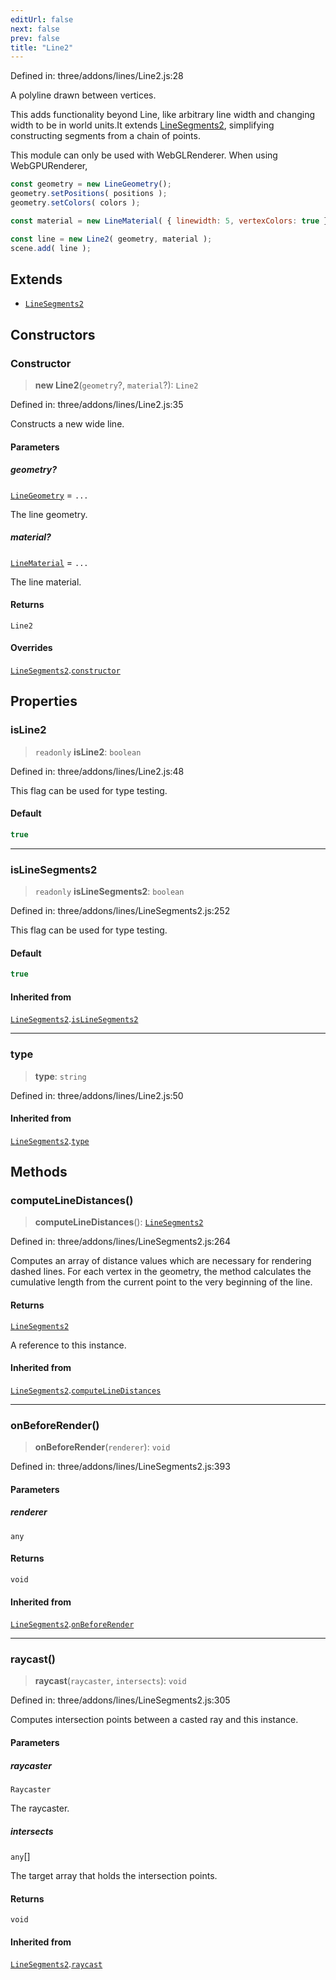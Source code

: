 ```yaml
---
editUrl: false
next: false
prev: false
title: "Line2"
---
```


Defined in: three/addons/lines/Line2.js:28

A polyline drawn between vertices.

This adds functionality beyond Line, like arbitrary line width and changing width to
be in world units.It extends [LineSegments2](LineSegments2.html), simplifying constructing segments from a
chain of points.

This module can only be used with WebGLRenderer. When using WebGPURenderer,

```js
const geometry = new LineGeometry();
geometry.setPositions( positions );
geometry.setColors( colors );

const material = new LineMaterial( { linewidth: 5, vertexColors: true } };

const line = new Line2( geometry, material );
scene.add( line );
```

## Extends

- [`LineSegments2`](LineSegments2.html)

## Constructors

### Constructor

> **new Line2**(`geometry`?, `material`?): `Line2`

Defined in: three/addons/lines/Line2.js:35

Constructs a new wide line.

#### Parameters

##### geometry?

[`LineGeometry`](LineGeometry.html) = `...`

The line geometry.

##### material?

[`LineMaterial`](LineMaterial.html) = `...`

The line material.

#### Returns

`Line2`

#### Overrides

[`LineSegments2`](LineSegments2.html).[`constructor`](LineSegments2.html#constructor)

## Properties

### isLine2

> `readonly` **isLine2**: `boolean`

Defined in: three/addons/lines/Line2.js:48

This flag can be used for type testing.

#### Default

```ts
true
```

***

### isLineSegments2

> `readonly` **isLineSegments2**: `boolean`

Defined in: three/addons/lines/LineSegments2.js:252

This flag can be used for type testing.

#### Default

```ts
true
```

#### Inherited from

[`LineSegments2`](LineSegments2.html).[`isLineSegments2`](LineSegments2.html#islinesegments2)

***

### type

> **type**: `string`

Defined in: three/addons/lines/Line2.js:50

#### Inherited from

[`LineSegments2`](LineSegments2.html).[`type`](LineSegments2.html#type)

## Methods

### computeLineDistances()

> **computeLineDistances**(): [`LineSegments2`](LineSegments2.html)

Defined in: three/addons/lines/LineSegments2.js:264

Computes an array of distance values which are necessary for rendering dashed lines.
For each vertex in the geometry, the method calculates the cumulative length from the
current point to the very beginning of the line.

#### Returns

[`LineSegments2`](LineSegments2.html)

A reference to this instance.

#### Inherited from

[`LineSegments2`](LineSegments2.html).[`computeLineDistances`](LineSegments2.html#computelinedistances)

***

### onBeforeRender()

> **onBeforeRender**(`renderer`): `void`

Defined in: three/addons/lines/LineSegments2.js:393

#### Parameters

##### renderer

`any`

#### Returns

`void`

#### Inherited from

[`LineSegments2`](LineSegments2.html).[`onBeforeRender`](LineSegments2.html#onbeforerender)

***

### raycast()

> **raycast**(`raycaster`, `intersects`): `void`

Defined in: three/addons/lines/LineSegments2.js:305

Computes intersection points between a casted ray and this instance.

#### Parameters

##### raycaster

`Raycaster`

The raycaster.

##### intersects

`any`[]

The target array that holds the intersection points.

#### Returns

`void`

#### Inherited from

[`LineSegments2`](LineSegments2.html).[`raycast`](LineSegments2.html#raycast)
